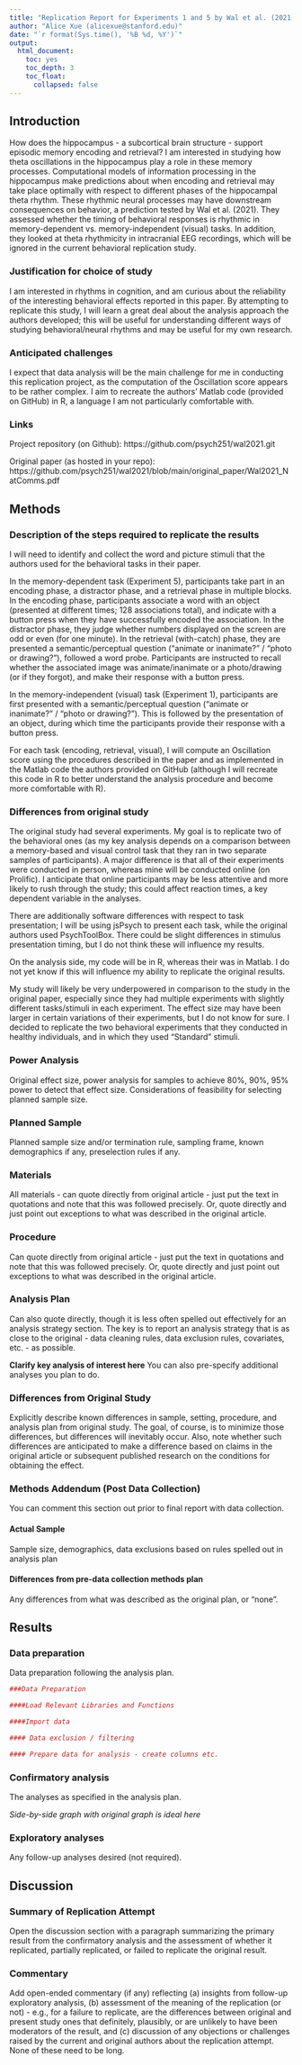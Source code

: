 ```yaml
---
title: "Replication Report for Experiments 1 and 5 by Wal et al. (2021, Nature Communications)"
author: "Alice Xue (alicexue@stanford.edu)"
date: "`r format(Sys.time(), '%B %d, %Y')`"
output:
  html_document:
    toc: yes
    toc_depth: 3
    toc_float:
      collapsed: false
---
```


<!-- Replication reports should all use this template to standardize reporting across projects.  These reports will be public supplementary materials that accompany the summary report(s) of the aggregate results. -->

## Introduction

How does the hippocampus - a subcortical brain structure - support episodic memory encoding and retrieval? I am interested in studying how theta oscillations in the hippocampus play a role in these memory processes. Computational models of information processing in the hippocampus make predictions about when encoding and retrieval may take place optimally with respect to different phases of the hippocampal theta rhythm. These rhythmic neural processes may have downstream consequences on behavior, a prediction tested by Wal et al. (2021). They assessed whether the timing of behavioral responses is rhythmic in memory-dependent vs. memory-independent (visual) tasks. In addition, they looked at theta rhythmicity in intracranial EEG recordings, which will be ignored in the current behavioral replication study.

### Justification for choice of study

I am interested in rhythms in cognition, and am curious about the reliability of the interesting behavioral effects reported in this paper. By attempting to replicate this study, I will learn a great deal about the analysis approach the authors developed; this will be useful for understanding different ways of studying behavioral/neural rhythms and may be useful for my own research. 

### Anticipated challenges

I expect that data analysis will be the main challenge for me in conducting this replication project, as the computation of the Oscillation score appears to be rather complex. I aim to recreate the authors' Matlab code (provided on GitHub) in R, a language I am not particularly comfortable with. 

### Links

Project repository (on Github): https://github.com/psych251/wal2021.git

Original paper (as hosted in your repo): https://github.com/psych251/wal2021/blob/main/original_paper/Wal2021_NatComms.pdf


## Methods

### Description of the steps required to replicate the results

I will need to identify and collect the word and picture stimuli that the authors used for the behavioral tasks in their paper.

In the memory-dependent task (Experiment 5), participants take part in an encoding phase, a distractor phase, and a retrieval phase in multiple blocks. In the encoding phase, participants  associate a word with an object (presented at different times; 128 associations total), and indicate with a button press when they have successfully encoded the association. In the distractor phase, they judge whether numbers displayed on the screen are odd or even (for one minute). In the retrieval (with-catch) phase, they are presented a semantic/perceptual question (“animate or inanimate?” / “photo or drawing?”), followed a word probe. Participants are instructed to recall whether the associated image was animate/inanimate or a photo/drawing (or if they forgot), and make their response with a button press. 

In the memory-independent (visual) task (Experiment 1), participants are first presented with a semantic/perceptual question (“animate or inanimate?” / “photo or drawing?”). This is followed by the presentation of an object, during which time the participants provide their response with a button press.

For each task (encoding, retrieval, visual), I will compute an Oscillation score using the procedures described in the paper and as implemented in the Matlab code the authors provided on GitHub (although I will recreate this code in R to better understand the analysis procedure and become more comfortable with R).

### Differences from original study

The original study had several experiments. My goal is to replicate two of the behavioral ones (as my key analysis depends on a comparison between a memory-based and visual control task that they ran in two separate samples of participants). A major difference is that all of their experiments were conducted in person, whereas mine will be conducted online (on Prolific). I anticipate that online participants may be less attentive and more likely to rush through the study; this could affect reaction times, a key dependent variable in the analyses. 

There are additionally software differences with respect to task presentation; I will be using jsPsych to present each task, while the original authors used PsychToolBox. There could be slight differences in stimulus presentation timing, but I do not think these will influence my results. 

On the analysis side, my code will be in R, whereas their was in Matlab. I do not yet know if this will influence my ability to replicate the original results.

My study will likely be very underpowered in comparison to the study in the original paper, especially since they had multiple experiments with slightly different tasks/stimuli in each experiment. The effect size may have been larger in certain variations of their experiments, but I do not know for sure. I decided to replicate the two behavioral experiments that they conducted in healthy individuals, and in which they used "Standard" stimuli.

### Power Analysis

Original effect size, power analysis for samples to achieve 80%, 90%, 95% power to detect that effect size.  Considerations of feasibility for selecting planned sample size.

### Planned Sample

Planned sample size and/or termination rule, sampling frame, known demographics if any, preselection rules if any.

### Materials

All materials - can quote directly from original article - just put the text in quotations and note that this was followed precisely.  Or, quote directly and just point out exceptions to what was described in the original article.

### Procedure	

Can quote directly from original article - just put the text in quotations and note that this was followed precisely.  Or, quote directly and just point out exceptions to what was described in the original article.

### Analysis Plan

Can also quote directly, though it is less often spelled out effectively for an analysis strategy section.  The key is to report an analysis strategy that is as close to the original - data cleaning rules, data exclusion rules, covariates, etc. - as possible.  

**Clarify key analysis of interest here**  You can also pre-specify additional analyses you plan to do.

### Differences from Original Study

Explicitly describe known differences in sample, setting, procedure, and analysis plan from original study.  The goal, of course, is to minimize those differences, but differences will inevitably occur.  Also, note whether such differences are anticipated to make a difference based on claims in the original article or subsequent published research on the conditions for obtaining the effect.

### Methods Addendum (Post Data Collection)

You can comment this section out prior to final report with data collection.

#### Actual Sample
  Sample size, demographics, data exclusions based on rules spelled out in analysis plan

#### Differences from pre-data collection methods plan
  Any differences from what was described as the original plan, or “none”.


## Results


### Data preparation

Data preparation following the analysis plan.
	
```r
###Data Preparation

####Load Relevant Libraries and Functions

####Import data

#### Data exclusion / filtering

#### Prepare data for analysis - create columns etc.
```

### Confirmatory analysis

The analyses as specified in the analysis plan.  

*Side-by-side graph with original graph is ideal here*

### Exploratory analyses

Any follow-up analyses desired (not required).  

## Discussion

### Summary of Replication Attempt

Open the discussion section with a paragraph summarizing the primary result from the confirmatory analysis and the assessment of whether it replicated, partially replicated, or failed to replicate the original result.  

### Commentary

Add open-ended commentary (if any) reflecting (a) insights from follow-up exploratory analysis, (b) assessment of the meaning of the replication (or not) - e.g., for a failure to replicate, are the differences between original and present study ones that definitely, plausibly, or are unlikely to have been moderators of the result, and (c) discussion of any objections or challenges raised by the current and original authors about the replication attempt.  None of these need to be long.
